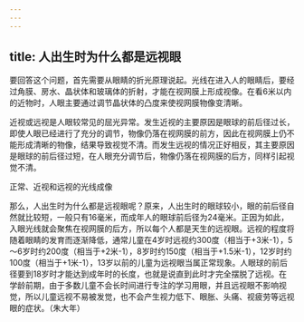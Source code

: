 ```yaml
---
---
---
```

title: 人出生时为什么都是远视眼
---




要回答这个问题，首先需要从眼睛的折光原理说起。光线在进入人的眼睛后，要经过角膜、房水、晶状体和玻璃体的折射，才能在视网膜上形成视像。在看6米以内的近物时，人眼主要通过调节晶状体的凸度来使视网膜物像变清晰。

近视或远视是人眼较常见的屈光异常。发生近视的主要原因是眼球的前后径过长，即使人眼已经进行了充分的调节，物像仍落在视网膜的前方，因此在视网膜上仍不能形成清晰的物像，结果导致视觉不清。而发生远视的情况正好相反，其主要原因是眼球的前后径过短，在人眼充分调节后，物像仍落在视网膜的后方，同样引起视觉不清。

正常、近视和远视的光线成像



那么，人出生时为什么都是远视眼呢？原来，人出生时的眼球较小，眼的前后径自然就比较短，一般只有16毫米，而成年人的眼球前后径为24毫米。正因为如此，入眼光线就会聚焦在视网膜的后方，所以每个人都是天生的远视眼。远视的程度将随着眼睛的发育而逐渐降低，通常儿童在4岁时远视约300度（相当于+3米-1），5～6岁时约200度（相当于+2米-1），8岁时约150度（相当于+1.5米-1），12岁时约100度（相当于+1米-1），13岁以前的儿童为远视眼当属正常现象。人眼球的前后径要到18岁时才能达到成年时的长度，也就是说直到此时才完全摆脱了远视。在学龄前期，由于多数儿童不会长时间进行专注的学习用眼，并且远视眼不影响视觉，所以儿童远视不易被发觉，也不会产生视力低下、眼胀、头痛、视疲劳等远视眼的症状。（朱大年）